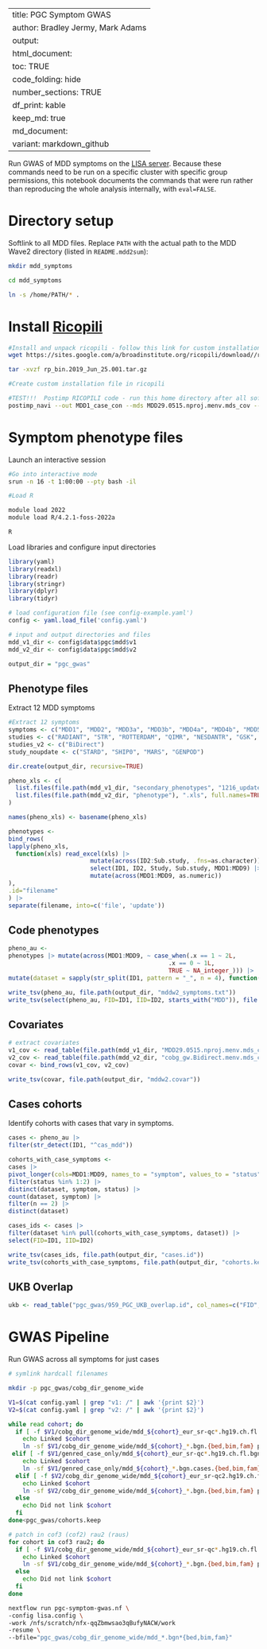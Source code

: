 --
title: PGC Symptom GWAS 
author: Bradley Jermy, Mark Adams 
output:
  html_document:
    toc: TRUE
    code_folding: hide
    number_sections: TRUE
    df_print: kable
    keep_md: true
  md_document:
    variant: markdown_github
---

Run GWAS of MDD symptoms on the [LISA server](http://geneticcluster.org/). Because these commands need to be run on a specific cluster with specific group permissions, this notebook documents the commands that were run rather than reproducing the whole analysis internally, with `eval=FALSE`.

# Directory setup

Softlink to all MDD files. Replace `PATH` with the actual path to the MDD Wave2 directory (listed in `README.mdd2sum`):

```bash
mkdir mdd_symptoms

cd mdd_symptoms

ln -s /home/PATH/* .
```

# Install [Ricopili](https://sites.google.com/a/broadinstitute.org/ricopili/)

```bash
#Install and unpack ricopili - follow this link for custom installation https://docs.google.com/document/d/14aa-oeT5hF541I8hHsDAL_42oyvlHRC5FWR7gir4xco/edit#heading=h.y8igfs7neh22
wget https://sites.google.com/a/broadinstitute.org/ricopili/download//rp_bin.2019_Jun_25.001.tar.gz

tar -xvzf rp_bin.2019_Jun_25.001.tar.gz

#Create custom installation file in ricopili

#TEST!!!  Postimp RICOPILI code - run this home directory after all softlinks have been set-up
postimp_navi --out MDD1_case_con --mds MDD29.0515.nproj.menv.mds_cov --coco 1,2,3,4,5,6 --refiex refiex.mddw2v01
```

# Symptom phenotype files

Launch an interactive session

```bash

#Go into interactive mode
srun -n 16 -t 1:00:00 --pty bash -il

#Load R

module load 2022
module load R/4.2.1-foss-2022a

R

```

Load libraries and configure input directories

```r
library(yaml)
library(readxl)
library(readr)
library(stringr)
library(dplyr)
library(tidyr)

# load configuration file (see config-example.yaml')
config <- yaml.load_file('config.yaml')

# input and output directories and files
mdd_v1_dir <- config$data$pgc$mdd$v1
mdd_v2_dir <- config$data$pgc$mdd$v2

output_dir = "pgc_gwas"
```

## Phenotype files 

Extract 12 MDD symptoms

```r

#Extract 12 symptoms
symptoms <- c("MDD1", "MDD2", "MDD3a", "MDD3b", "MDD4a", "MDD4b", "MDD5a", "MDD5b", "MDD6", "MDD7", "MDD8", "MDD9")
studies <- c("RADIANT", "STR", "ROTTERDAM", "QIMR", "NESDANTR", "GSK", "GENRED", "GENRED2", "CoLaus", "COFAMS", "BonnMH")
studies_v2 <- c("BiDirect")
study_noupdate <- c("STARD", "SHIP0", "MARS", "GENPOD")

dir.create(output_dir, recursive=TRUE)

pheno_xls <- c(
  list.files(file.path(mdd_v1_dir, "secondary_phenotypes", "1216_update"), ".xls", full.names=TRUE),
  list.files(file.path(mdd_v2_dir, "phenotype"), ".xls", full.names=TRUE)
)

names(pheno_xls) <- basename(pheno_xls)

phenotypes <- 
bind_rows(
lapply(pheno_xls, 
  function(xls) read_excel(xls) |>
                       mutate(across(ID2:Sub.study, .fns=as.character)) |>
                       select(ID1, ID2, Study, Sub.study, MDD1:MDD9) |> 
                       mutate(across(MDD1:MDD9, as.numeric))
),
.id="filename"
) |>
separate(filename, into=c('file', 'update'))
```

## Code phenotypes

```r
pheno_au <- 
phenotypes |> mutate(across(MDD1:MDD9, ~ case_when(.x == 1 ~ 2L,
                                             .x == 0 ~ 1L,
                                             TRUE ~ NA_integer_))) |>
mutate(dataset = sapply(str_split(ID1, pattern = "_", n = 4), function(id) id[3]))

write_tsv(pheno_au, file.path(output_dir, "mddw2_symptoms.txt"))
write_tsv(select(pheno_au, FID=ID1, IID=ID2, starts_with("MDD")), file.path(output_dir, "mddw2_symptoms.pheno"), na="-9")
```

## Covariates

```r

# extract covariates
v1_cov <- read_table(file.path(mdd_v1_dir, "MDD29.0515.nproj.menv.mds_cov"))
v2_cov <- read_table(file.path(mdd_v2_dir, "cobg_gw.Bidirect.menv.mds_cov"))
covar <- bind_rows(v1_cov, v2_cov)

write_tsv(covar, file.path(output_dir, "mddw2.covar"))
```

## Cases cohorts

Identify cohorts with cases that vary in symptoms.

```r

cases <- pheno_au |>
filter(str_detect(ID1, "^cas_mdd"))

cohorts_with_case_symptoms <- 
cases |>
pivot_longer(cols=MDD1:MDD9, names_to = "symptom", values_to = "status") |>
filter(status %in% 1:2) |>
distinct(dataset, symptom, status) |>
count(dataset, symptom) |>
filter(n == 2) |>
distinct(dataset)

cases_ids <- cases |>
filter(dataset %in% pull(cohorts_with_case_symptoms, dataset)) |>
select(FID=ID1, IID=ID2)

write_tsv(cases_ids, file.path(output_dir, "cases.id"))
write_tsv(cohorts_with_case_symptoms, file.path(output_dir, "cohorts.keep"), col_names=F)
```

## UKB Overlap

```r
ukb <- read_table("pgc_gwas/959_PGC_UKB_overlap.id", col_names=c("FID", "IID"))
```

# GWAS Pipeline

Run GWAS across all symptoms for just cases

```sh

# symlink hardcall filenames

mkdir -p pgc_gwas/cobg_dir_genome_wide

V1=$(cat config.yaml | grep "v1: /" | awk '{print $2}')
V2=$(cat config.yaml | grep "v2: /" | awk '{print $2}')

while read cohort; do
  if [ -f $V1/cobg_dir_genome_wide/mdd_${cohort}_eur_sr-qc*.hg19.ch.fl.bgn.bed ]; then
    echo Linked $cohort
    ln -sf $V1/cobg_dir_genome_wide/mdd_${cohort}_*.bgn.{bed,bim,fam} pgc_gwas/cobg_dir_genome_wide/
 elif [ -f $V1/genred_case_only/mdd_${cohort}_eur_sr-qc*.hg19.ch.fl.bgn.cases.bed ]; then
 	echo Linked $cohort
 	ln -sf $V1/genred_case_only/mdd_${cohort}_*.bgn.cases.{bed,bim,fam} pgc_gwas/cobg_dir_genome_wide/
  elif [ -f $V2/cobg_dir_genome_wide/mdd_${cohort}_eur_sr-qc2.hg19.ch.fl.bgn.bed ]; then
    echo Linked $cohort
    ln -sf $V2/cobg_dir_genome_wide/mdd_${cohort}_*.bgn.{bed,bim,fam} pgc_gwas/cobg_dir_genome_wide/
  else
    echo Did not link $cohort
  fi
done<pgc_gwas/cohorts.keep

# patch in cof3 (cof2) rau2 (raus)
for cohort in cof3 rau2; do
  if [ -f $V1/cobg_dir_genome_wide/mdd_${cohort}_eur_sr-qc*.hg19.ch.fl.bgn.bed ]; then
    echo Linked $cohort
    ln -sf $V1/cobg_dir_genome_wide/mdd_${cohort}_*.bgn.{bed,bim,fam} pgc_gwas/cobg_dir_genome_wide/
  else
    echo Did not link $cohort
  fi
done
```

```sh

nextflow run pgc-symptom-gwas.nf \
-config lisa.config \
-work /nfs/scratch/nfx-qqZbmwsao3qBufyNACW/work
-resume \
--bfile="pgc_gwas/cobg_dir_genome_wide/mdd_*.bgn*{bed,bim,fam}"

```